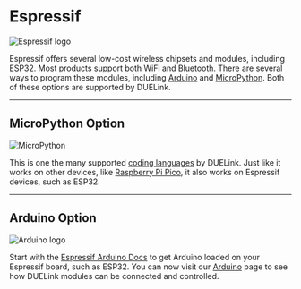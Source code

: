 
# Espressif


![Espressif logo](pathname:///img/espressif-logo.png)

Espressif offers several low-cost wireless chipsets and modules, including ESP32. Most products support both WiFi and Bluetooth. There are several ways to program these modules, including [Arduino](./arduino) and [MicroPython](../language/micropython). Both of these options are supported by DUELink.

---

## MicroPython Option

![MicroPython](pathname:///img/micropython.png)

This is one the many supported [coding languages](../language/intro) by DUELink. Just like it works on other devices, like [Raspberry Pi Pico](./raspberry-pi), it also works on Espressif devices, such as ESP32.

---

## Arduino Option

![Arduino logo](pathname:///img/arduino-logo.png)

Start with the [Espressif Arduino Docs](https://docs.espressif.com/projects/arduino-esp32/en/latest/getting_started.html) to get Arduino loaded on your Espressif board, such as ESP32. You can now visit our [Arduino](./arduino) page to see how DUELink modules can be connected and controlled.